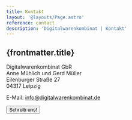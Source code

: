 ```yaml
---
title: Kontakt
layout: '@layouts/Page.astro'
reference: contact
description: 'Digitalwarenkombinat | Kontakt'
---
```



<article>
  <h1>{frontmatter.title}</h1>

Digitalwarenkombinat GbR<br/>
Anne Mühlich und Gerd Müller<br/>
Eilenburger Straße 27<br/>
04317 Leipzig<br/>

E-Mail: info@digitalwarenkombinat.de

<Button href={siteMail}>Schreib uns!</Button>

</article>

